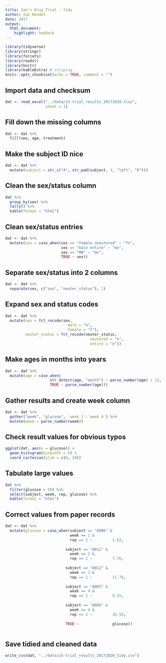 ```yaml
---
title: Ian's Drug Trial - tidy
author: Ian Handel
date: 2017
output: 
  html_document: 
    highlight: haddock
---
```





```r
library(tidyverse)
library(stringr)
library(forcats)
library(readxl)
library(knitr)
library(kableExtra) # striping
knitr::opts_chunk$set(echo = TRUE, comment = "")
```

## Import data and checksum
```r
dat <- read_excel("../data/ih-trial_results_20171020.xlsx",
                  sheet = 1)
```
  
## Fill down the missing columns
```r
dat <- dat %>% 
  fill(sex, age, treatment)
```

## Make the subject ID nice
```r
dat <- dat %>% 
  mutate(subject = str_c("A", str_pad(subject, 3, "left", "0")))
```

## Clean the sex/status column
```r
dat %>%
  group_by(sex) %>%
  tally() %>% 
  kable(format = "html")
```


## Clean sex/status entries
```r
dat <- dat %>%
  mutate(sex = case_when(sex == "female nneutered" ~ "fn",
                         sex == "male entire" ~ "me",
                         sex == "MN" ~ "mn",
                         TRUE ~ sex))
```

## Separate sex/status into 2 columns
```r
dat <- dat %>% 
  separate(sex, c("sex", "neuter_status"), 1)
```

## Expand sex and status codes
```r
dat <- dat %>% 
  mutate(sex = fct_recode(sex,
                            male = "m",
                            female = "f"),
         neuter_status = fct_recode(neuter_status,
                                      neutered = "n",
                                      entire = "e"))

```



## Make ages in months into years
```r
dat <- dat %>%
  mutate(age = case_when(
                    str_detect(age, "month") ~ parse_number(age) / 12,
                    TRUE ~ parse_number(age)))
```

## Gather results and create week column
```r
dat <- dat %>%
  gather("week", "glucose", `week 1`:`week 4`) %>% 
  mutate(week = parse_number(week))
```



## Check result values for obvious typos

```r
ggplot(dat, aes(x = glucose)) +
  geom_histogram(binwidth = 5) +
  coord_cartesian(ylim = c(0, 10))
```

## Tabulate large values

```r
dat %>% 
  filter(glucose > 50) %>% 
  select(subject, week, rep, glucose) %>% 
  kable(format = "html")
```


## Correct values from paper records

```r

dat <- dat %>%
  mutate(glucose = case_when(subject == "A006" &
                             week == 1 &
                             rep == 2 ~         1.62,
                           
                           subject == "A012" &
                             week == 2 &
                             rep == 2 ~         7.76,
                           
                           subject == "A012" &
                             week == 3 &
                             rep == 1 ~         11.78,
                           
                           subject == "A003" &
                             week == 4 &
                             rep == 2 ~         9.35,
                           
                           subject == "A004" &
                             week == 4 &
                             rep == 1 ~         16.54,
                           
                           TRUE ~               glucose))
  
```

## Save tidied and cleaned data
```r
write_csv(dat, "../data/ih-trial_results_20171020_tidy.csv")
```

